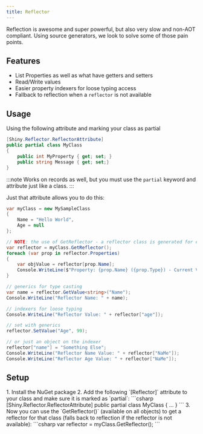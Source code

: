 ```yaml
---
title: Reflector
---
```


Reflection is awesome and super powerful, but also very slow and non-AOT compliant.  Using source generators, we look to solve some of those pain points.

## Features
- List Properties as well as what have getters and setters 
- Read/Write values
- Easier property indexers for loose typing access
- Fallback to reflection when a `reflector` is not available

## Usage

Using the following attribute and marking your class as partial
```csharp
[Shiny.Reflector.ReflectorAttribute]
public partial class MyClass
{
    public int MyProperty { get; set; }
    public string Message { get; set;}
}
```

:::note
Works on records as well, but you must use the `partial` keyword and attribute just like a class.
:::

Just that attribute allows you to do this:

```csharp
var myClass = new MySampleClass
{
    Name = "Hello World",
    Age = null
};

// NOTE: the use of GetReflector - a reflector class is generated for each class marked with the ReflectorAttribute
var reflector = myClass.GetReflector();
foreach (var prop in reflector.Properties) 
{
    var objValue = reflector[prop.Name];
    Console.WriteLine($"Property: {prop.Name} ({prop.Type}) - Current Value: {objValue}");
}

// generics for type casting
var name = reflector.GetValue<string>("Name");
Console.WriteLine("Reflector Name: " + name);

// indexers for loose typing
Console.WriteLine("Reflector Value: " + reflector["age"]);

// set with generics
reflector.SetValue("Age", 99);

// or just an object on the indexer
reflector["name"] = "Something Else";
Console.WriteLine("Reflector Name Value: " + reflector["NaMe"]);
Console.WriteLine("Reflector Age Value: " + reflector["NaMe"]);
```

## Setup

<Steps>
1. Install the NuGet package <NugetBadge name="Shiny.Reflector" showLabel={true} />
2. Add the following `[Reflector]` attribute to your class and make sure it is marked as `partial`:
   ```csharp
   [Shiny.Reflector.ReflectorAttribute]
   public partial class MyClass { ... }
   ```
3. Now you can use the `GetReflector()` (available on all objects) to get a reflector for that class (falls back to reflection if the reflector is not available):
   ```csharp
   var reflector = myClass.GetReflector();
   ```
</Steps>
